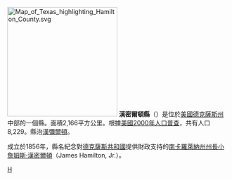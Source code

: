 {{Otheruses|漢密爾頓縣|subject=美國德克薩斯州的一個縣|other=同名的縣}}
[[File:Map_of_Texas_highlighting_Hamilton_County.svg|250px]]
'''漢密爾頓縣'''（{{lang-en|Hamilton County}}）是位於[[美國|美國]][[德克薩斯州|德克薩斯州]]中部的一個縣。面積2,166平方公里。根據[[美國2000年人口普查|美國2000年人口普查]]，共有人口8,229。縣治[[漢密爾頓_(德克薩斯州)|漢彌爾頓]]。

成立於1856年，縣名紀念對[[德克薩斯共和國|德克薩斯共和國]]提供財政支持的[[南卡羅萊納州|南卡羅萊納州]][[南卡羅萊納州州長|州長]][[小詹姆斯·漢密爾頓|小詹姆斯·漢密爾頓]]（James Hamilton, Jr.）。
{{texas-stub}}
{{texas}}
[[Category:得克萨斯州行政区划|H]]